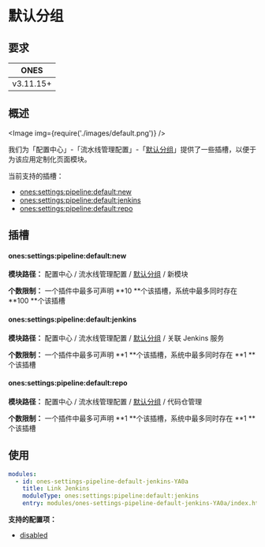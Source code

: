 
# 默认分组

## 要求

| **ONES**  |
| :-------: |
| v3.11.15+ |

## 概述

<Image img={require('./images/default.png')} />

我们为「配置中心」-「流水线管理配置」-「[默认分组](../../index.mdx#slot-hierarchy)」提供了一些插槽，以便于为该应用定制化页面模块。

当前支持的插槽：

- [ones:settings:pipeline:default:new](#onessettingspipelinedefaultnew)
- [ones:settings:pipeline:default:jenkins](#onessettingspipelinedefaultjenkins)
- [ones:settings:pipeline:default:repo](#onessettingspipelinedefaultrepo)

## 插槽

#### ones:settings:pipeline:default:new

**模块路径：** 配置中心 / 流水线管理配置 / [默认分组](../../index.mdx#slot-hierarchy) / 新模块

**个数限制：** 一个插件中最多可声明 **10 **个该插槽，系统中最多同时存在 **100 **个该插槽

#### ones:settings:pipeline:default:jenkins

**模块路径：** 配置中心 / 流水线管理配置 / [默认分组](../../index.mdx#slot-hierarchy) / 关联 Jenkins 服务

**个数限制：** 一个插件中最多可声明 **1 **个该插槽，系统中最多同时存在 **1 **个该插槽

#### ones:settings:pipeline:default:repo

**模块路径：** 配置中心 / 流水线管理配置 / [默认分组](../../index.mdx#slot-hierarchy) / 代码仓管理

**个数限制：** 一个插件中最多可声明 **1 **个该插槽，系统中最多同时存在 **1 **个该插槽

## 使用

```yaml
modules:
  - id: ones-settings-pipeline-default-jenkins-YA0a
    title: Link Jenkins
    moduleType: ones:settings:pipeline:default:jenkins
    entry: modules/ones-settings-pipeline-default-jenkins-YA0a/index.html
```

**支持的配置项：**

- [disabled](../../../../../../reference/config/plugin.yaml#disabled)
